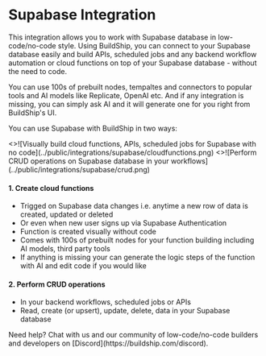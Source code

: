 
# Supabase Integration

This integration allows you to work with Supabase database in low-code/no-code style. Using BuildShip, you can connect to your Supabase database easily and build APIs, scheduled jobs and any backend workflow automation or cloud functions on top of your Supabase database - without the need to code.

You can use 100s of prebuilt nodes, tempaltes and connectors to popular tools and AI models like Replicate, OpenAI etc. And if any integration is missing, you can simply ask AI and it will generate one for you right from BuildShip's UI. 

You can use Supabase with BuildShip in two ways:

<Cards num={2}>
  <Card image arrow title="Visually build cloud functions, APIs, scheduled jobs for Supabase" href="https://www.youtube.com/watch?v=At_uwZbFgG4" target="_blank">
      <>![Visually build cloud functions, APIs, scheduled jobs for Supabase with no code](../public/integrations/supabase/cloudfunctions.png)</>
    </Card>
  <Card image arrow title="Perform CRUD operations on Supabase database in your workflows" href="./tutorials/supabase-crud">
      <>![Perform CRUD operations on Supabase database in your workflows](../public/integrations/supabase/crud.png)</>
    </Card>
  
</Cards>

#### 1. Create cloud functions
  - Trigged on Supabase data changes i.e. anytime a new row of data is created, updated or deleted
  - Or even when new user signs up via Supabase Authentication
  - Function is created visually without code
  - Comes with 100s of prebuilt nodes for your function building including AI models, third party tools
  - If anything is missing your can generate the logic steps of the function with AI and edit code if you would like

#### 2. Perform CRUD operations
  - In your backend workflows, scheduled jobs or APIs
  - Read, create (or upsert), update, delete, data in your Supabase database

<Callout emoji="🙋🏻">
    Need help? Chat with us and our community of low-code/no-code builders and developers on [Discord](https://buildship.com/discord).
</Callout>


